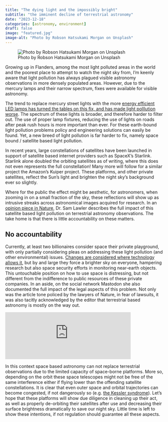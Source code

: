 ```yaml
---
title: "The dying light and the impossibly bright"
subtitle: "the imminent decline of terrestrial astronomy"
date: "2023-12-18"
categories: [astronomy, environment]
draft: false
image: "featured.jpg"
image-alt: "Photo by Robson Hatsukami Morgan on Unsplash"
---
```


![Photo by Robson Hatsukami Morgan on Unsplash](featured.jpg){.preview-image}

Growing up in Flanders, among the most light polluted areas in the world and the poorest place to attempt to watch the night sky from, I'm keenly aware that light pollution has always plagued visible astronomy observations in more densely populated areas. However, due to the mercury lamps and their narrow spectrum, fixes were available for visible astronomy. 

The trend to replace mercury street lights with the more [energy efficient LED lamps has turned the tables on this fix, and has made light polllution worse](https://www.nationalgeographic.com/science/article/light-pollution-energy-LED-bulbs-spd). The spectrum of these lights is broader, and therefore harder to filter out. The use of proper lamp fixtures, reducing the use of lights on roads after peak rush hours is more important than ever. For these earth-bound light pollution problems policy and engineering solutions can easily be found. Yet, a new breed of light pollution is far harder to fix, namely space bound / satellite based light pollution.

In recent years, large constellations of satellites have been launched in support of satellite based internet providers such as SpaceX's Starlink. Starlink alone doubled the orbiting satellites as of writing, where this does not even represents the full constellation! Many more will follow for a similar project the Amazon's Kuiper project. These platforms, and other private satellites, reflect the Sun's light and brighten the night sky's background ever so slightly. 

Where for the public the effect might be aesthetic, for astronomers, when zooming in on a small fraction of the sky, these reflections will show up as intrusive streaks across astronomical images acquired for research. In an [opinion piece in Nature](https://www.nature.com/articles/d41586-023-03610-5), Dr. Sam Lawler describes the full impact of this satellite based light pollution on terrestrial astronomy observations. The take home is that there is little accountability on these matters.

## No accountability

Currently, at least two billionaires consider space their private playground, with only partially considering pleas on addressing these light pollution (and other environmental) issues. [Changes are considered where technology allows it](https://www.space.com/satellite-megaconstellations-astronomy-dark-skies), but by and large they force a brighter sky on everyone, hampering research but also space security efforts in monitoring near-earth objects. This untouchable position on how to use space is distressing, but not different from the indifference to public resources of these private companies. In an aside, on the social network Mastodon she also documented the full impact of the legal aspects of this problem. Not only was the article tone policed by the lawyers of Nature, in fear of lawsuits, it was also tacitly acknowledged by the editor that terrestrial based astronomy is mostly on the way out.

<iframe src="https://mastodon.social/@sundogplanets/111596415770041004/embed" class="mastodon-embed" style="max-width: 100%; border: 0" width="400" allowfullscreen="allowfullscreen"></iframe><script src="https://mastodon.social/embed.js" async="async"></script>

In this context space based astronomy can not replace terrestrial observations due to the limited capacity of space-borne platforms. More so, depending on the orbit these space telescopes might not be free of the same interference either if flying lower than the offending satellite constellations. It is clear that even outer space and orbital trajectories can become congested, if not dangerously so (e.g. [the Kessler syndrome](https://en.wikipedia.org/wiki/Kessler_syndrome)). Let's hope that these platforms will show due diligence in cleaning up their act, as well as properly de-orbiting their satellites after use and decreasing their surface brightness dramatically to save our night sky. Little time is left to show these intentions, if not regulation should guarantee all these aspects.